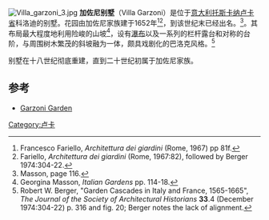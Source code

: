 [[Image:Villa_garzoni_3.jpg|thumb]]
'''加佐尼别墅'''（Villa Garzoni）是位于[[意大利|意大利]][[托斯卡纳|托斯卡纳]][[卢卡省|卢卡省]]科洛迪的别墅。花园由加佐尼家族建于1652年<ref>Francesco Fariello, ''Architettura dei giardini'' (Rome, 1967) pp 81f.</ref><ref>Fariello, ''Architettura dei giardini'' (Rome, 1967:82), followed by Berger 1974:304-22.</ref>，到该世纪末已经出名。<ref>Masson, page 116.</ref>。其布局最大程度地利用险峻的山坡<ref>Georgina Masson, ''Italian Gardens'' pp. 114-18.</ref>，设有[[瀑布|瀑布]]以及一系列的栏杆露台和对称的台阶，与周围树木繁茂的斜坡融为一体，颇具戏剧化的巴洛克风格。<ref>Robert W. Berger, "Garden Cascades in Italy and France, 1565-1665", ''The Journal of the Society of Architectural Historians'' '''33'''.4 (December 1974:304-22) p. 316 and fig. 20; Berger notes the lack of alignment.</ref>

别墅在十八世纪彻底重建，直到二十世纪初属于加佐尼家族。

==参考==
{{reflist}}
* [https://web.archive.org/web/20120218002518/http://www.pinocchio.it/eng/giardinogarzoni/ Garzoni Garden]
{{coord|43|53|59.93|N|10|39|11.92|E|type:landmark_region:IT_source:dewiki|display=title}}
[[Category:卢卡|Category:卢卡]]
{{italy-stub}}